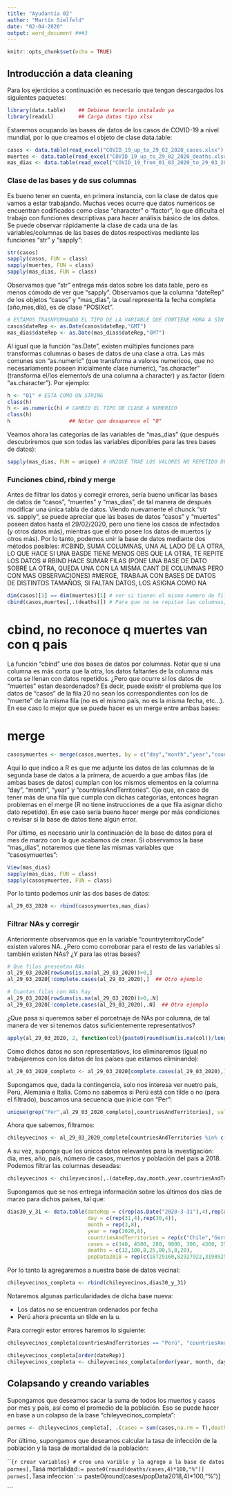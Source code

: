 ```yaml
---
title: "Ayudantía 02"
author: "Martín Sielfeld"
date: "02-04-2020"
output: word_document ###3
---
```


```r
knitr::opts_chunk$set(echo = TRUE)
```

## Introducción a data cleaning
Para los ejercicios a continuación es necesario que tengan descargados los siguientes paquetes:

```r
library(data.table)    ## Debiese tenerlo instalado ya
library(readxl)        ## Carga datos tipo xlsx
```

Estaremos ocupando las bases de datos de los casos de COVID-19 a nivel mundial, por lo que creamos el objeto de clase data.table:

```r
casos <- data.table(read_excel("COVID_19_up_to_29_02_2020_cases.xlsx"),stringsAsFactors = F)
muertes <- data.table(read_excel("COVID_19_up_to_29_02_2020_deaths.xlsx"), stringsAsFactors = F)
mas_dias <- data.table(read_excel("COVID_19_from_01_03_2020_to_29_03_2020_all.xlsx"),stringsAsFactors = F)
```

### Clase de las bases y de sus columnas
Es bueno tener en cuenta, en primera instancia, con la clase de datos que vamos a estar trabajando. Muchas veces ocurre que datos numéricos se encuentran codificados como clase "character" o "factor", lo que dificulta el trabajo con funciones descriptivas para hacer análisis básico de los datos. Se puede observar rápidamente la clase de cada una de las variables/columnas de las bases de datos respectivas mediante las funciones "str" y "sapply":

```r
str(casos)
sapply(casos, FUN = class)
sapply(muertes, FUN = class)
sapply(mas_dias, FUN = class)
```

Observamos que "str" entrega más datos sobre los data.table, pero es menos cómodo de ver que "sapply". Observamos que la columna "dateRep" de los objetos "casos" y "mas_dias", la cual representa la fecha completa (año,mes,día), es de clase "POSIXct". 

```r
# ESTAMOS TRASNFORMANDO EL TIPO DE LA VARIABLE QUE CONTIENE HORA A SIN HORA,GMT ES FECHA SIN HORA
casos$dateRep <- as.Date(casos$dateRep,"GMT") 
mas_dias$dateRep <- as.Date(mas_dias$dateRep,"GMT")
```

Al igual que la función "as.Date", existen múltiples funciones para transformas columnas o bases de datos de una clase a otra. Las más comunes son "as.numeric" (que transforma a valores numericos, que no necesariamente poseen inicialmente clase numeric), "as.character" (transforma el/los elemento/s de una columna a character) y as.factor (ídem "as.character"). Por ejemplo:

```r
h <- "01" # ESTA COMO UN STRING
class(h)
h <- as.numeric(h) # CAMBIO EL TIPO DE CLASE A NUMERICO
class(h)
h                   ## Notar que desaparece el "0"
```

Veamos ahora las categorías de las variables de "mas_dias" (que después descubriremos que son todas las variables diponibles para las tres bases de datos):

```r
sapply(mas_dias, FUN = unique) # UNIQUE TRAE LOS VALORES NO REPETIDO DE LA VARIABLE
```


### Funciones cbind, rbind y merge
Antes de filtrar los datos y corregir errores, sería bueno unificar las bases de datos de "casos", "muertes" y "mas_dias", de tal manera de después modificar una única tabla de datos. Viendo nuevamente el chunck "str vs. sapply", se puede apreciar que las bases de datos "casos" y "muertes" poseen datos hasta el 29/02/2020, pero uno tiene los casos de infectados (y otros datos más), mientras que el otro posee los datos de muertos (y otros más). Por lo tanto, podemos unir la base de datos mediante dos métodos posibles:
#CBIND, SUMA COLUMNAS, UNA AL LADO DE LA OTRA, LO QUE HACE SI UNA BASDE TIENE MENOS OBS QUE LA OTRA, TE REPITE LOS DATOS
# RBIND HACE SUMAR FILAS (PONE UNA BASE DE DATO SOBRE LA OTRA, QUEDA UNA CON LA MISMA CANT DE COLUMNAS PERO CON MAS OBSERVACIONES)
#MERGE, TRABAJA CON BASES DE DATOS DE DISTINTOS TAMAÑOS, SI FALTAN DATOS, LOS ASIGNA COMO NA

```r
dim(casos)[1] == dim(muertes)[1] # ver si tienen el mismo numero de filas
cbind(casos,muertes[,.(deaths)]) # Para que no se repitan las columnas, nos quedamos solo con la columna "deaths" de "muertes".
```
# cbind, no reconoce q muertes van con q pais
La función "cbind" une dos bases de datos por columnas. Notar que si una columna es más corta que la otra, los datos faltantes de la columna más corta se llenan con datos repetidos. ¿Pero que ocurre si los datos de "muertes" estan desordenados? Es decir, puede exisitr el problema que los datos de "casos" de la fila 20 no sean los correspondientes con los de "muerte" de la misma fila (no es el mismo país, no es la misma fecha, etc...). En ese caso lo mejor que se puede hacer es un merge entre ambas bases:

# merge
```r
casosymuertes <- merge(casos,muertes, by = c("day","month","year","countriesAndTerritories"), all = T,sort=F)
```

Aquí lo que indico a R es que me adjunte los datos de las columnas de la segunda base de datos a la primera, de acuerdo a que ambas filas (de ambas bases de datos) cumplan con los mismos elementos en la columna "day", "month", "year" y "countriesAndTerritories". Ojo que, en caso de tener más de una fila que cumpla con dichas categorías, entonces hagran problemas en el merge (R no tiene instrucciones de a que fila asignar dicho dato repetido). En ese caso sería bueno hacer merge por más condiciones o revisar si la base de datos tiene algún error.

Por último, es necesario unir la continuación de la base de datos para el mes de marzo con la que acabamos de crear. Si observamos la base "mas_dias", notaremos que tiene las mismas variables que "casosymuertes":

```r
View(mas_dias)
sapply(mas_dias, FUN = class)
sapply(casosymuertes, FUN = class)
```

Por lo tanto podemos unir las dos bases de datos:

```r
al_29_03_2020 <- rbind(casosymuertes,mas_dias)
```


### Filtrar NAs y corregir 

Anteriormente observamos que en la variable "countryterritoryCode" existen valores NA. ¿Pero como corroborar para el resto de las variables si también existen NAs? ¿Y para las otras bases?

```r
# Que filas presentan NAs
al_29_03_2020[rowSums(is.na(al_29_03_2020))>0,]
al_29_03_2020[!complete.cases(al_29_03_2020),]  ## Otro ejemplo

# Cuantas filas con NAs hay
al_29_03_2020[rowSums(is.na(al_29_03_2020))>0,.N]
al_29_03_2020[!complete.cases(al_29_03_2020),.N]  ## Otro ejemplo
```

¿Que pasa si queremos saber el porcetnaje de NAs por columna, de tal manera de ver si tenemos datos suficientemente representativos?

```r
apply(al_29_03_2020, 2, function(col){paste0(round(sum(is.na(col))/length(col),5)*100,"%")})
```

Como dichos datos no son representatiovs, los eliminaremos (igual no trabajaremos con los datos de los países que estamos eliminando):

```r
al_29_03_2020_completo <- al_29_03_2020[complete.cases(al_29_03_2020),]
```

Supongamos que, dada la contingencia, solo nos interesa ver nuetro país, Perú, Alemania e Italia. Como no sabemos si Perú está con tilde o no (para el filtrado), buscamos una secuencia que inicie con "Per":

```r
unique(grep("Per",al_29_03_2020_completo[,countriesAndTerritories], value = T))
```

Ahora que sabemos, filtramos:

```r
chileyvecinos <- al_29_03_2020_completo[countriesAndTerritories %in% c("Chile","Germany","Peru","Italy"),]
```

A su vez, suponga que los únicos datos relevantes para la investigación: día, mes, año, país, número de casos, muertos y población del país a 2018. Podemos filtrar las columnas deseadas:

```r
chileyvecinos <- chileyvecinos[,.(dateRep,day,month,year,countriesAndTerritories,cases,deaths,popData2018)]
```

Supongamos que se nos entrega información sobre los últimos dos días de marzo para dichos países, tal que:

```r
dias30_y_31 <- data.table(dateRep = c(rep(as.Date("2020-3-31"),4),rep(as.Date("2020-03-30"),4)),
                          day = c(rep(31,4),rep(30,4)),
                          month = rep(3,8),
                          year = rep(2020,8),
                          countriesAndTerritories = rep(c("Chile","Germany","Perú","Italy"),2),
                          cases = c(340, 4500, 280, 9800, 300, 4300, 250, 9500),
                          deaths = c(12,100,8,25,80,5,8,20),
                          popData2018 = rep(c(18729160,82927922,31989256,60431283),4))

```

Por lo tanto la agregaremos a nuestra base de datos vecinal:

```r
chileyvecinos_completa <- rbind(chileyvecinos,dias30_y_31)
```

Notaremos algunas particularidades de dicha base nueva:

- Los datos no se encuentran ordenados por fecha
- Perú ahora precenta un tilde en la u.

Para corregir estor errores haremos lo siguiente:

```r
chileyvecinos_completa[countriesAndTerritories == "Perú", "countriesAndTerritories"] <- "Peru"

chileyvecinos_completa[order(dateRep)]
chileyvecinos_completa <- chileyvecinos_completa[order(year, month, day)] # Otra alternativa
```


## Colapsando y creando variables
Supongamos que deseamos sacar la suma de todos los muertos y casos por mes y país, así como el promedio de la población. Eso se puede hacer en base a un colapso de la base "chileyvecinos_completa":

```r
pormes <- chileyvecinos_completa[, .(cases = sum(cases,na.rm = T),deaths = sum(deaths,na.rm = T), popData2018 = round(mean(popData2018, na.rm = T),0)), by = c("month","countriesAndTerritories")]
```

Por último, supongamos que deseamos calcular la tasa de infección de la población y la tasa de mortalidad de la población:

```{r crear variables} # creo una varible y la agrego a la base de datos
pormes[, `Tasa mortalidad` := paste0(round(deaths/cases,4)*100,"%")]
pormes[, `Tasa infección` := paste0(round(cases/popData2018,4)*100,"%")]

```
